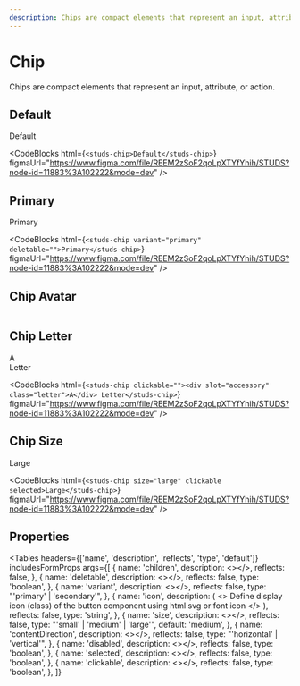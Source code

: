 ```yaml
---
description: Chips are compact elements that represent an input, attribute, or action.
---
```


# Chip

<HeaderComponent
  htmlTag="studs-chip"
  jsxTag="StudsChip"
  version="Since 2.0"
  status="Draft"
  urlGithub="display/chip.ts"
  urlStrbook="studs-display-chip--docs"
/>

Chips are compact elements that represent an input, attribute, or action.

## Default

<ResizerFeatures>
  <studs-chip>Default</studs-chip>
</ResizerFeatures>

<CodeBlocks
  html={`
<studs-chip>Default</studs-chip>
  `}
  figmaUrl="https://www.figma.com/file/REEM2zSoF2qoLpXTYfYhih/STUDS?node-id=11883%3A102222&mode=dev"
/>

## Primary

<ResizerFeatures>
  <studs-chip variant="primary" deletable="">
    Primary
  </studs-chip>
</ResizerFeatures>

<CodeBlocks
  html={`
<studs-chip variant="primary" deletable="">Primary</studs-chip>
  `}
  figmaUrl="https://www.figma.com/file/REEM2zSoF2qoLpXTYfYhih/STUDS?node-id=11883%3A102222&mode=dev"
/>

## Chip Avatar

```html
```

## Chip Letter

<ResizerFeatures>
  <studs-chip clickable="">
    <div slot="accessory" class="letter">
      A
    </div>
    Letter
  </studs-chip>
</ResizerFeatures>

<CodeBlocks
  html={`
<studs-chip clickable=""><div slot="accessory" class="letter">A</div>
      Letter</studs-chip>
  `}
  figmaUrl="https://www.figma.com/file/REEM2zSoF2qoLpXTYfYhih/STUDS?node-id=11883%3A102222&mode=dev"
/>

## Chip Size

<studs-chip size="large" clickable selected>Large</studs-chip>

<CodeBlocks
  html={`
<studs-chip size="large" clickable selected>Large</studs-chip>
  `}
  figmaUrl="https://www.figma.com/file/REEM2zSoF2qoLpXTYfYhih/STUDS?node-id=11883%3A102222&mode=dev"
/>

## Properties

<Tables
  headers={['name', 'description', 'reflects', 'type', 'default']}
  includesFormProps
  args={[
    {
      name: 'children',
      description: <></>,
      reflects: false,
    },
    {
      name: 'deletable',
      description: <></>,
      reflects: false,
      type: 'boolean',
    },
    {
      name: 'variant',
      description: <></>,
      reflects: false,
      type: "'primary' | 'secondary'",
    },
    {
      name: 'icon',
      description: (
        <>
          Define display icon (class) of the button component using html svg or
          font icon
        </>
      ),
      reflects: false,
      type: 'string',
    },
    {
      name: 'size',
      description: <></>,
      reflects: false,
      type: "'small' | 'medium' | 'large'",
      default: 'medium',
    },
    {
      name: 'contentDirection',
      description: <></>,
      reflects: false,
      type: "'horizontal' | 'vertical'",
    },
    {
      name: 'disabled',
      description: <></>,
      reflects: false,
      type: 'boolean',
    },
    {
      name: 'selected',
      description: <></>,
      reflects: false,
      type: 'boolean',
    },
    {
      name: 'clickable',
      description: <></>,
      reflects: false,
      type: 'boolean',
    },
  ]}
></Tables>
